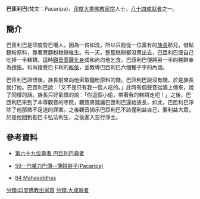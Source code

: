 '''巴匝利巴'''(梵文：Pacaripa)，[[印度|印度]][[大乘佛教|大乘佛教]][[密宗|密宗]]人士，[[八十四大成就者|八十四成就者]]之一。
==簡介==
巴匝利巴是印度詹巴噶人，因為一貧如洗，所以只能從一位富有的[[族長|族長]]那兒，借點麵粉原料，靠著賣麵粉糕餅維生。有一天，整籃糕餅都沒賣出去，巴匝利巴便自己吃掉一半糕餅。這時[[觀音菩薩|觀音菩薩]][[化身|化身]]成和尚向他乞食，巴匝利巴便將另一半的糕餅奉為[[檀越|檀施]]。和尚接受巴卡利的[[皈依|皈依]]，並教導巴匝利巴六個種子字的內涵。

巴匝利巴證悟後，族長前來向他索取麵粉原料的錢。巴匝利巴說沒有錢，於是族長就打他。巴匝利巴說：「又不是只有我一個人吃的。」此時有個聲音從牆上傳來，說了同樣的話。族長只好氣憤的說：「你這個小偷，帶著我的糕餅走吧！」之後，巴匝利巴來到了本尊觀音的寺院，觀音將錢讓巴匝利巴還給族長，如此，巴匝利巴淨除了他那微不足道的罪業。之後觀音揭示巴匝利巴不該僅利益自己，要利益大眾，於是他回到勘巴卡弘法利生，之後進入空行淨土。

==參考資料==
{{reflist}}
*[http://www.lopon.org.tw/teachings/page2_1.aspx?cid=100&lid=101&id=4724 第六十九位尊者 巴匝利巴尊者] {{Wayback|url=http://www.lopon.org.tw/teachings/page2_1.aspx?cid=100&lid=101&id=4724 |date=20201027070211 }}

*[http://www.karmapa-news.com/page3_8_59.php 59--巴噶力巴傳--薄餅厨子(Pacaripa)]{{dead link|date=2017年12月 |bot=InternetArchiveBot |fix-attempted=yes }}

*[http://www.tsemrinpoche.com/tsem-tulku-rinpoche/buddhas-dharma/vajradhara-and-84-mahasiddhas.html 84 Mahasiddhas] {{Wayback|url=http://www.tsemrinpoche.com/tsem-tulku-rinpoche/buddhas-dharma/vajradhara-and-84-mahasiddhas.html |date=20140905044317 }}
{{84Buddhist}}
[[分類:印度佛教出家眾|分類:印度佛教出家眾]]
[[分類:大成就者|分類:大成就者]]